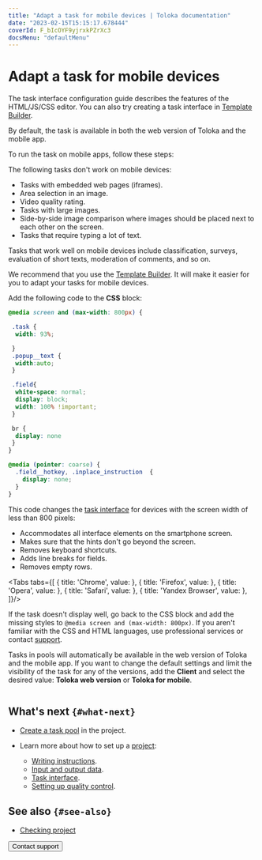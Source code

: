 ```yaml
---
title: "Adapt a task for mobile devices | Toloka documentation"
date: "2023-02-15T15:15:17.678444"
coverId: F_bIcOYF9yjrxkPZrXc3
docsMenu: "defaultMenu"
---
```



# Adapt a task for mobile devices

<Note mode="note" title="Note">

The task interface configuration guide describes the features of the HTML/JS/CSS editor. You can also try creating a task interface in [Template Builder](/docs/template-builder/).

</Note>

By default, the task is available in both the web version of Toloka and the mobile app.

To run the task on mobile apps, follow these steps:

<Cut title="Step 1. Make sure that your task is suitable for mobile devices.">

The following tasks don't work on mobile devices:

- Tasks with embedded web pages (iframes).
- Area selection in an image.
- Video quality rating.
- Tasks with large images.
- Side-by-side image comparison where images should be placed next to each other on the screen.
- Tasks that require typing a lot of text.

Tasks that work well on mobile devices include classification, surveys, evaluation of short texts, moderation of comments, and so on.

</Cut>

<Cut title="Step 2. Improve the display quality for tasks shown on mobile devices.">

We recommend that you use the [Template Builder](/docs/template-builder/). It will make it easier for you to adapt your tasks for mobile devices.

Add the following code to the **CSS** block:

```css
@media screen and (max-width: 800px) {

 .task {
  width: 93%;

 }
 .popup__text {
  width:auto;
 }

 .field{
  white-space: normal;
  display: block;
  width: 100% !important;
 }

 br {
  display: none
 }
}

@media (pointer: coarse) {
  .field__hotkey, .inplace_instruction  {
    display: none;
  }
}
```

This code changes the [task interface](/docs/glossary#task-interface) for devices with the screen width of less than 800 pixels:

- Accommodates all interface elements on the smartphone screen.
- Makes sure that the hints don't go beyond the screen.
- Removes keyboard shortcuts.
- Adds line breaks for fields.
- Removes empty rows.

</Cut>

<Cut title="Step 3. Check how the task will be displayed on mobile devices.">

<Tabs tabs={[
  { title: 'Chrome', value: <MobileList1/> },
  { title: 'Firefox', value: <MobileList2/> },
  { title: 'Opera', value: <MobileList3/> },
  { title: 'Safari', value: <MobileList4/> },
  { title: 'Yandex Browser', value: <MobileList5/> },
]}/>

<Note mode="tip" title="Tip">

If the task doesn't display well, go back to the CSS block and add the missing styles to `@media screen and (max-width: 800px)`. If you aren't familiar with the CSS and HTML languages, use professional services or contact [support](/docs/guide/troubleshooting/support?form-source=guide-mobile).

</Note>

</Cut>

<Cut title="Step 4. When adding a task pool, enable display only on mobile devices in filters.">

Tasks in pools will automatically be available in the web version of Toloka and the mobile app. If you want to change the default settings and limit the visibility of the task for any of the versions, add the **Client** and select the desired value: **Toloka web version** or **Toloka for mobile**.

<Image width="700px" withBackground imageId="1675426544190" alt="" />

</Cut>

## What's next `{#what-next}`

- [Create a task pool](/docs/guide/pool-main) in the project.
- Learn more about how to set up a [project](/docs/glossary#project):

    - [Writing instructions](/docs/guide/instruction).
    - [Input and output data](/docs/guide/incoming).
    - [Task interface](/docs/guide/spec).
    - [Setting up quality control](/docs/guide/project-qa).

## See also `{#see-also}`

- [Checking project](/docs/guide/self-labeling)

<Button view="defaultInverse" size="l" type="link" url="/docs/guide/troubleshooting/support?form-source=guide-mobile">Contact support</Button>
